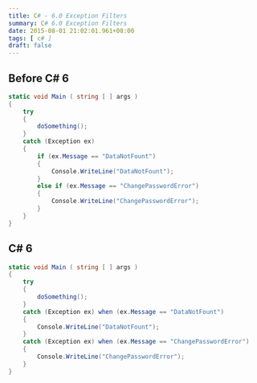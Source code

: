 ```yaml
---
title: C# - 6.0 Exception Filters
summary: C# 6.0 Exception Filters
date: 2015-08-01 21:02:01.961+08:00
tags: [ c# ]
draft: false
---
```


## Before C# 6

```csharp
static void Main ( string [ ] args )  
{ 
    try
    {
        doSomething();
    }
    catch (Exception ex) 
    {
        if (ex.Message == "DataNotFount")
        {
            Console.WriteLine("DataNotFount");
        }
        else if (ex.Message == "ChangePasswordError")
        {
            Console.WriteLine("ChangePasswordError");
        }
    }
} 
```

## C# 6

```csharp
static void Main ( string [ ] args )  
{ 
    try
    {
        doSomething();
    }
    catch (Exception ex) when (ex.Message == "DataNotFount")
    {
        Console.WriteLine("DataNotFount");
    }
    catch (Exception ex) when (ex.Message == "ChangePasswordError")
    {
        Console.WriteLine("ChangePasswordError");
    }
}
```